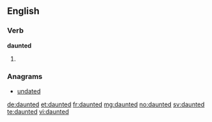 ==English==

===Verb===
'''daunted'''

# {{past of|daunt}}

===Anagrams===
* [[undated#English|undated]]

[[de:daunted]]
[[et:daunted]]
[[fr:daunted]]
[[mg:daunted]]
[[no:daunted]]
[[sv:daunted]]
[[te:daunted]]
[[vi:daunted]]
